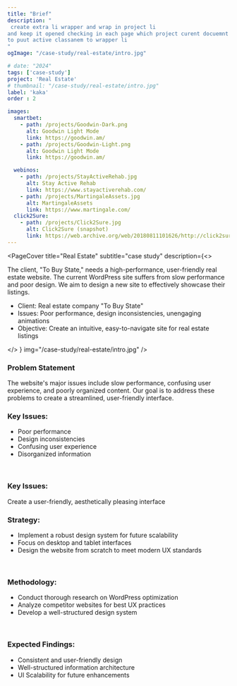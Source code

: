 ```yaml
---
title: "Brief"
description: "
 create extra li wrapper and wrap in project li 
and keep it opened checking in each page which project curent docuemnt belongs 
to puut active classanem to wrapper li
"
ogImage: "/case-study/real-estate/intro.jpg"

# date: "2024"
tags: ['case-study']
project: 'Real Estate'
# thumbnail: "/case-study/real-estate/intro.jpg"
label: 'kaka'
order : 2

images:
  smartbet:
    - path: /projects/Goodwin-Dark.png
      alt: Goodwin Light Mode
      link: https://goodwin.am/
    - path: /projects/Goodwin-Light.png
      alt: Goodwin Light Mode
      link: https://goodwin.am/

  webinos:
    - path: /projects/StayActiveRehab.jpg
      alt: Stay Active Rehab
      link: https://www.stayactiverehab.com/
    - path: /projects/MartingaleAssets.jpg
      alt: MartingaleAssets
      link: https://www.martingale.com/
  click2Sure:
    - path: /projects/Click2Sure.jpg
      alt: Click2Sure (snapshot)
      link: https://web.archive.org/web/20180811101626/http://click2sure.co.za/
---
```




<PageCover
  title="Real Estate"
  subtitle="case study"
  description={<>
    <p>The client, "To Buy State," needs a high-performance, user-friendly real estate website. The current WordPress site suffers from slow performance and poor design. We aim to design a new site to effectively showcase their listings.</p>
    <ul>
      <li>
        <span>Client:</span>
        Real estate company "To Buy State"
      </li>
      <li>
        <span>Issues:</span>
        Poor performance, design inconsistencies, unengaging animations
      </li>
      <li>
        <span>Objective:</span>
        Create an intuitive, easy-to-navigate site for real estate listings
      </li>
    </ul>
    </>
  }
  img="/case-study/real-estate/intro.jpg"
/>


<div className="content-holder">

### Problem Statement

The website's major issues include slow performance, confusing user experience, and poorly organized content. Our goal is to address these problems to create a streamlined, user-friendly interface.
<br/>

### Key Issues:

- Poor performance
- Design inconsistencies
- Confusing user experience
- Disorganized information
<br/>

### Key Issues:

Create a user-friendly, aesthetically pleasing interface
<br/>

### Strategy:

- Implement a robust design system for future scalability
- Focus on desktop and tablet interfaces
- Design the website from scratch to meet modern UX standards
<br/>

### Methodology:

- Conduct thorough research on WordPress optimization
- Analyze competitor websites for best UX practices
- Develop a well-structured design system
<br/>

### Expected Findings:

- Consistent and user-friendly design
- Well-structured information architecture
- UI Scalability for future enhancements
<br/>

</div>